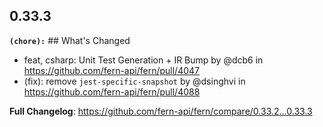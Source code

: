 ## 0.33.3
**`(chore):`** ## What's Changed
* feat, csharp: Unit Test Generation + IR Bump  by @dcb6 in https://github.com/fern-api/fern/pull/4047
* (fix): remove `jest-specific-snapshot` by @dsinghvi in https://github.com/fern-api/fern/pull/4088


**Full Changelog**: https://github.com/fern-api/fern/compare/0.33.2...0.33.3

